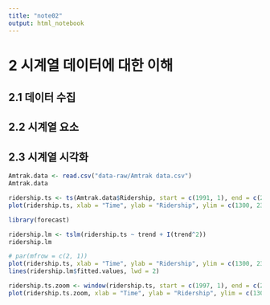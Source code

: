 ```yaml
---
title: "note02"
output: html_notebook
---
```


# 2 시계열 데이터에 대한 이해

## 2.1 데이터 수집

## 2.2 시계열 요소

## 2.3 시계열 시각화

```r
Amtrak.data <- read.csv("data-raw/Amtrak data.csv")
Amtrak.data
```

```r
ridership.ts <- ts(Amtrak.data$Ridership, start = c(1991, 1), end = c(2004, 3), freq = 12)
plot(ridership.ts, xlab = "Time", ylab = "Ridership", ylim = c(1300, 2300), bty = "l")
```

```r
library(forecast)
```

```r
ridership.lm <- tslm(ridership.ts ~ trend + I(trend^2))
ridership.lm
```

```r
# par(mfrow = c(2, 1))
plot(ridership.ts, xlab = "Time", ylab = "Ridership", ylim = c(1300, 2300), bty = "l")
lines(ridership.lm$fitted.values, lwd = 2)
```

```r
ridership.ts.zoom <- window(ridership.ts, start = c(1997, 1), end = c(2000, 12))
plot(ridership.ts.zoom, xlab = "Time", ylab = "Ridership", ylim = c(1300, 2300), bty = "l")
```
